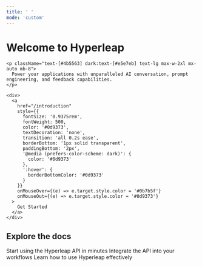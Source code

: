 ```yaml
---
title: ' '
mode: 'custom'
---
```

<div style={{
  width: 'screen',
  '@media (prefers-color-scheme: dark)': {
    backgroundColor: 'red'
  }
}}>
  <div style={{
    maxWidth: '64rem',
    margin: '0 auto',
    padding: '5rem 1rem',
    textAlign: 'center'
  }}>
    <h1 className="text-black dark:text-white" style={{
      fontSize: '2.5rem',
      lineHeight: '1.15',
      letterSpacing: '-0.02em',
      fontWeight: 600,
      marginBottom: '1rem',
    }}>
      Welcome to Hyperleap
    </h1>
    
    <p className="text-[#4b5563] dark:text-[#e5e7eb] text-lg max-w-2xl mx-auto mb-8">
      Power your applications with unparalleled AI conversation, prompt engineering, and feedback capabilities.
    </p>
    
    <div>
      <a 
        href="/introduction" 
        style={{
          fontSize: '0.9375rem',
          fontWeight: 500,
          color: '#0d9373',
          textDecoration: 'none',
          transition: 'all 0.2s ease',
          borderBottom: '1px solid transparent',
          paddingBottom: '2px',
          '@media (prefers-color-scheme: dark)': {
            color: '#0d9373'
          },
          ':hover': {
            borderBottomColor: '#0d9373'
          }
        }}
        onMouseOver={(e) => e.target.style.color = '#0b7b5f'}
        onMouseOut={(e) => e.target.style.color = '#0d9373'}
      >
        Get Started
      </a>
    </div>
  </div>
</div>

<div style={{
  padding: '4rem 2rem',
  maxWidth: '72rem',
  margin: '0 auto'
}}>
  <h2 style={{
    textAlign: 'center',
    fontSize: '1.875rem',
    fontWeight: 500,
    marginBottom: '3rem',
    color: 'var(--tw-prose-headings)',
    '@media (prefers-color-scheme: dark)': {
      color: '#ffffff'
    }
  }}>
    Explore the docs
  </h2>
  <CardGroup cols={3}>
    <Card
      title="Quickstart"
      icon="play"
      href="/introduction"
      iconType="duotone"
    >
      Start using the Hyperleap API in minutes
    </Card>
    <Card
      title="API Reference"
      icon="code"
      href="/api-ref/introduction"
      iconType="duotone"
    >
      Integrate the API into your workflows
    </Card>
    <Card
      title="Guides"
      icon="book"
      href="/guides/"
      iconType="duotone"
    >
      Learn how to use Hyperleap effectively
    </Card>
  </CardGroup>
</div>